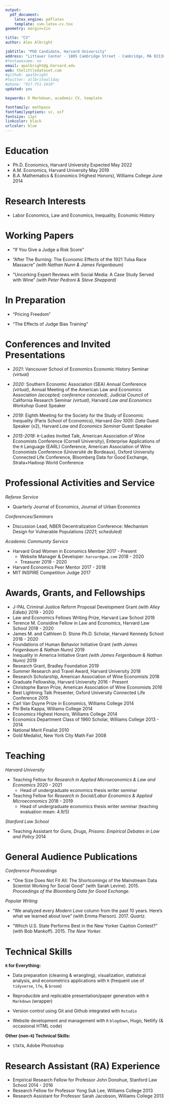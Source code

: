 ```yaml
---
output: 
  pdf_document:
    latex_engine: pdflatex
    template: svm-latex-cv.tex
geometry: margin=1in

title: "CV"
author: Alex Albright

jobtitle: "PhD Candidate, Harvard University"
address: "Littauer Center · 1805 Cambridge Street · Cambridge, MA 02138"
#fontawesome: no
email: apalbright@g.harvard.edu
web: thelittledataset.com
#github: apalbright
#twitter: allbriteallday
#phone: "917-751-1910"
updated: yes

keywords: R Markdown, academic CV, template

fontfamily: mathpazo
fontfamilyoptions: sc, osf
fontsize: 11pt
linkcolor: black
urlcolor: blue
---
```


# Education

- Ph.D. Economics, Harvard University \hfill Expected May 2022
- A.M. Economics, Harvard University  \hfill May 2019
- B.A. Mathematics & Economics (Highest Honors), Williams College \hfill June 2014

# Research Interests

- Labor Economics, Law and Economics, Inequality, Economic History

# Working Papers

- "If You Give a Judge a Risk Score"

- "After The Burning: The Economic Effects of the 1921 Tulsa Race Massacre" *(with Nathan Nunn & James Feigenbaum)*

- "Uncorking Expert Reviews with Social Media: A Case Study Served with Wine" *(with Peter Pedroni & Steve Sheppard)*

# In Preparation

- "Pricing Freedom" 

- "The Effects of Judge Bias Training"

# Conferences and Invited Presentations

- *2021*: Vancouver School of Economics Economic History Seminar *(virtual)*

- *2020:* Southern Economic Association (SEA) Annual Conference *(virtual)*, Annual Meeting of the American Law and Economics Association *(accepted; conference canceled)*, Judicial Council of California Research Seminar *(virtual)*, Harvard *Law and Economics Workshop* Guest Speaker 

- *2019:* Eighth Meeting for the Society for the Study of Economic Inequality (Paris School of Economics), Harvard *Gov 1005: Data* Guest Speaker (x2), Harvard *Law and Economics Seminar* Guest Speaker 

- *2015-2018:* `R`-Ladies Invited Talk, American Association of Wine Economists Conference (Cornell University), Enterprise Applications of the `R` Language (EARL) Conference, American Association of Wine Economists Conference (Université de Bordeaux), Oxford University Connected Life Conference, Bloomberg Data for Good Exchange, Strata+Hadoop World Conference

# Professional Activities and Service

*Referee Service*

- Quarterly Journal of Economics, Journal of Urban Economics

*Conferences/Seminars*

- Discussion Lead, NBER Decentralization Conference: Mechanism Design for Vulnerable Populations *(2021; scheduled)*

*Academic Community Service*

- Harvard Grad Women in Economics Member \hfill 2017 - Present
  - Website Manager & Developer: `harvardgwe.com` \hfill 2018 - 2020 
  - Treasurer \hfill 2019 - 2020
- Harvard Economics Peer Mentor \hfill 2017 - 2018
- MIT INSPIRE Competition Judge \hfill 2017

# Awards, Grants, and Fellowships

- J-PAL Criminal Justice Reform Proposal Development Grant *(with Alley Edlebi)* \hfill 2019 - 2020
- Law and Economics Fellows Writing Prize, Harvard Law School \hfill 2019
- Terence M. Considine Fellow in Law and Economics, Harvard Law School \hfill 2018 - 2020 
- James M. and Cathleen D. Stone Ph.D. Scholar, Harvard Kennedy School \hfill 2018 - 2020
- Foundations of Human Behavior Initiative Grant *(with James Feigenbaum & Nathan Nunn)* \hfill 2019 
- Inequality in America Initiative Grant *(with James Feigenbaum & Nathan Nunn)* \hfill 2019 
- Research Grant, Bradley Foundation \hfill 2019
- Summer Research and Travel Award, Harvard University \hfill 2018
- Research Scholarship, American Association of Wine Economists \hfill 2018
- Graduate Fellowship, Harvard University \hfill 2016 - Present
- Christophe Baron Prize, American Association of Wine Economists \hfill 2016
- Best Lightning Talk Presenter, Oxford University Connected Life Conference \hfill 2015
- Carl Van Duyne Prize in Economics, Williams College \hfill 2014
- Phi Beta Kappa, Williams College \hfill 2014
- Economics Highest Honors, Williams College \hfill 2014
- Economics Department Class of 1960 Scholar, Williams College \hfill 2013 - 2014
- National Merit Finalist \hfill 2010
- Gold Medalist, New York City Math Fair \hfill 2008

# Teaching 

*Harvard University*

- Teaching Fellow for *Research in Applied Microeconomics & Law and Economics* \hfill 2020 - 2021
    - Head of undergraduate economics thesis writer seminar

- Teaching Fellow for *Research in Social/Labor Economics & Applied Microeconomics* \hfill 2018 - 2019
    - Head of undergraduate economics thesis writer seminar (teaching evaluation mean: 4.9/5)

*Stanford Law School*

- Teaching Assistant for *Guns, Drugs, Prisons: Empirical Debates in Law and Policy* \hfill  2014 

# General Audience Publications 

*Conference Proceedings*

- "One Size Does Not Fit All: The Shortcomings of the Mainstream Data Scientist Working for Social Good" (with Sarah Levine). 2015. *Proceedings of the Bloomberg Data for Good Exchange.* 

*Popular Writing*

- "We analyzed every *Modern Love* column from the past 10 years. Here's what we learned about love" (with Emma Pierson). 2017. *Quartz.* 

- "Which U.S. State Performs Best in the New Yorker Caption Contest?" (with Bob Mankoff). 2015. *The New Yorker.*

# Technical Skills 

**`R` for Everything:** 

- Data preparation (cleaning & wrangling), visualization, statistical analysis, and econometrics applications with `R` (frequent use of `tidyverse`, `lfe`, & `broom`)

- Reproducible and replicable presentation/paper generation with `R Markdown` (\LaTeX wrapper)

- Version control using Git and Github integrated with `Rstudio`

- Website development and management with `R` `blogdown`, Hugo, Netlify (& occasional HTML code)

**Other (non-`R`) Technical Skills:** 

- `STATA`, Adobe Photoshop 

# Research Assistant (RA) Experience

- Empirical Research Fellow for Professor John Donohue, Stanford Law School \hfill 2014 - 2016 
- Research Fellow for Professor Yong Suk Lee, Williams College \hfill 2013 
- Research Assistant for Professor Sarah Jacobson, Williams College \hfill 2013 
